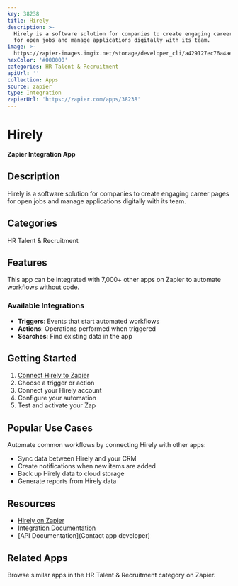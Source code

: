 ```yaml
---
key: 38238
title: Hirely
description: >-
  Hirely is a software solution for companies to create engaging career pages
  for open jobs and manage applications digitally with its team.
image: >-
  https://zapier-images.imgix.net/storage/developer_cli/a429127ec76a4aee3b8a0a767c4bc1ea.png?auto=format%2Ccompress&ixlib=python-3.0.0&q=50
hexColor: '#000000'
categories: HR Talent & Recruitment
apiUrl: ''
collection: Apps
source: zapier
type: Integration
zapierUrl: 'https://zapier.com/apps/38238'
---
```

# Hirely

**Zapier Integration App**

## Description

Hirely is a software solution for companies to create engaging career pages for open jobs and manage applications digitally with its team.

## Categories

HR Talent & Recruitment

## Features

This app can be integrated with 7,000+ other apps on Zapier to automate workflows without code.

### Available Integrations

- **Triggers**: Events that start automated workflows
- **Actions**: Operations performed when triggered
- **Searches**: Find existing data in the app

## Getting Started

1. [Connect Hirely to Zapier](https://zapier.com/apps/38238)
2. Choose a trigger or action
3. Connect your Hirely account
4. Configure your automation
5. Test and activate your Zap

## Popular Use Cases

Automate common workflows by connecting Hirely with other apps:

- Sync data between Hirely and your CRM
- Create notifications when new items are added
- Back up Hirely data to cloud storage
- Generate reports from Hirely data

## Resources

- [Hirely on Zapier](https://zapier.com/apps/38238)
- [Integration Documentation](https://zapier.com/apps/38238/integrations)
- [API Documentation](Contact app developer)

## Related Apps

Browse similar apps in the HR Talent & Recruitment category on Zapier.
